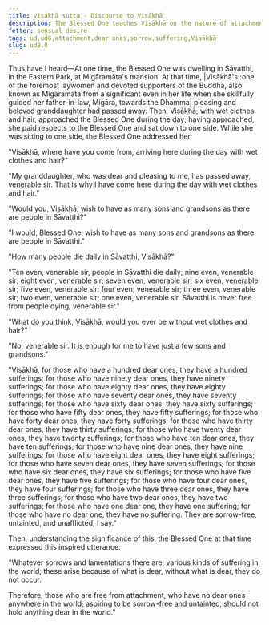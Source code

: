 ```yaml
---
title: Visākhā sutta - Discourse to Visākhā
description: The Blessed One teaches Visākhā on the nature of attachment and suffering.
fetter: sensual desire
tags: ud,ud8,attachment,dear ones,sorrow,suffering,Visākhā
slug: ud8.8
---
```


Thus have I heard—At one time, the Blessed One was dwelling in Sāvatthi, in the Eastern Park, at Migāramāta's mansion. At that time, |Visākhā's::one of the foremost laywomen and devoted supporters of the Buddha, also known as Migāramāta from a significant even in her life when she skillfully guided her father-in-law, Migāra, towards the Dhamma| pleasing and beloved granddaughter had passed away. Then, Visākhā, with wet clothes and hair, approached the Blessed One during the day; having approached, she paid respects to the Blessed One and sat down to one side. While she was sitting to one side, the Blessed One addressed her:

"Visākhā, where have you come from, arriving here during the day with wet clothes and hair?" 

"My granddaughter, who was dear and pleasing to me, has passed away, venerable sir. That is why I have come here during the day with wet clothes and hair."

"Would you, Visākhā, wish to have as many sons and grandsons as there are people in Sāvatthi?"

"I would, Blessed One, wish to have as many sons and grandsons as there are people in Sāvatthi."

"How many people die daily in Sāvatthi, Visākhā?"

"Ten even, venerable sir, people in Sāvatthi die daily; nine even, venerable sir; eight even, venerable sir; seven even, venerable sir; six even, venerable sir; five even, venerable sir; four even, venerable sir; three even, venerable sir; two even, venerable sir; one even, venerable sir. Sāvatthi is never free from people dying, venerable sir."

"What do you think, Visākhā, would you ever be without wet clothes and hair?"

"No, venerable sir. It is enough for me to have just a few sons and grandsons."

"Visākhā, for those who have a hundred dear ones, they have a hundred sufferings; for those who have ninety dear ones, they have ninety sufferings; for those who have eighty dear ones, they have eighty sufferings; for those who have seventy dear ones, they have seventy sufferings; for those who have sixty dear ones, they have sixty sufferings; for those who have fifty dear ones, they have fifty sufferings; for those who have forty dear ones, they have forty sufferings; for those who have thirty dear ones, they have thirty sufferings; for those who have twenty dear ones, they have twenty sufferings; for those who have ten dear ones, they have ten sufferings; for those who have nine dear ones, they have nine sufferings; for those who have eight dear ones, they have eight sufferings; for those who have seven dear ones, they have seven sufferings; for those who have six dear ones, they have six sufferings; for those who have five dear ones, they have five sufferings; for those who have four dear ones, they have four sufferings; for those who have three dear ones, they have three sufferings; for those who have two dear ones, they have two sufferings; for those who have one dear one, they have one suffering; for those who have no dear one, they have no suffering. They are sorrow-free, untainted, and unafflicted, I say."

Then, understanding the significance of this, the Blessed One at that time expressed this inspired utterance:

"Whatever sorrows and lamentations there are,
various kinds of suffering in the world;
these arise because of what is dear,
without what is dear, they do not occur.

Therefore, those who are free from attachment,
who have no dear ones anywhere in the world;
aspiring to be sorrow-free and untainted,
should not hold anything dear in the world."